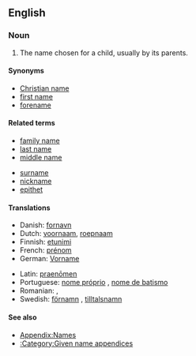 {{wikipedia}}
==English==

===Noun===
{{en-noun|sg=[[given]] [[name]]}}

#{{context|especially|US|and|Scotland}} The name chosen for a child, usually by its parents.

====Synonyms====
*[[Christian name]]
*[[first name]]
*[[forename]]

====Related terms====
{{top2}}
*[[family name]]
*[[last name]]
*[[middle name]]
{{mid2}}
*[[surname]]
*[[nickname]]
*[[epithet]]
{{bottom}}

====Translations====
{{trans-top|name chosen for a child by its parents}}
*Danish: [[fornavn]]
*Dutch: [[voornaam]], [[roepnaam]]
*Finnish: [[etunimi]]
*French: [[prénom]] {{m}}
*German: [[Vorname]] {{m}}
{{trans-mid}}
*Latin: [[praenomen|praenōmen]] {{n}}
*Portuguese: [[nome próprio]] {{m}}, [[nome de batismo]] {{m}}
*Romanian: {{trad|ro|prenume}} {{n}}, {{trad|ro|nume de naştere}} {{m}}
*Swedish: [[förnamn]] {{n}}, [[tilltalsnamn]] {{n}}
{{trans-bottom}}

====See also====
* [[Appendix:Names]]
* [[:Category:Given name appendices]]